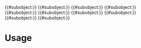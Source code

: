 {{Item
|ItemID=13
|BoolEventItem=No
|ItemType=Resource
|note=not finished
|Weight=1
|BoolDepositGuild=Yes
|BoolExchange=Yes
|BoolAuction=No
|FreeTextOverview='''Magic Stones''' are one of the basic [[Resource|resources]] in the game.
|BoolQuest=Yes
|QuestValleyMorning=Yes
|QuestValleyDay=Yes
|QuestValleyEvening=Yes
|QuestValleyNight=Yes
|QuestForayNight=Yes
|BoolCraft=No
}}
{{#subobject:}}
{{#subobject:}}
{{#subobject:}}
{{#subobject:}}
{{#subobject:}}
{{#subobject:}}
{{#subobject:}}
{{#subobject:}}
{{#subobject:}}
{{#subobject:}}
=Usage=
{{UsageList}}